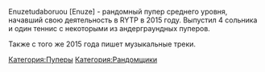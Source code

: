
Enuzetudaboruou [Enuze] - рандомный пупер среднего уровня, начавший свою деятельность в RYTP в 2015 году. Выпустил 4 сольника и один теннис с некоторыми из андерграундных пуперов.

Также с того же 2015 года пишет музыкальные треки.




{{Инфобокс_для_пуперов|title2 = Enuzetodaboruou [Enuze]|другие_ники = NZWO!, MegaBlazeTV, Super Maity, Bogdanor111, Claes Van Dijk|image3 = 1523304570666.jpg|сферы_творчества = Пупер-рандомщик и композитор|год_начала = 2014 (создал канал)
2015 (начал делать пупы и музыку)|имя_фамилия = Богдан Березин|дата_рождения = 25.02.2002|место_проживания = Россия|ссылки = https://www.youtube.com/channel/UC7rhhtdQeoy09a5LYWc0iTw - канал
https://vk.com/cvdart - паблик}}
[[Категория:Пуперы]]
[[Категория:Рандомщики]]
